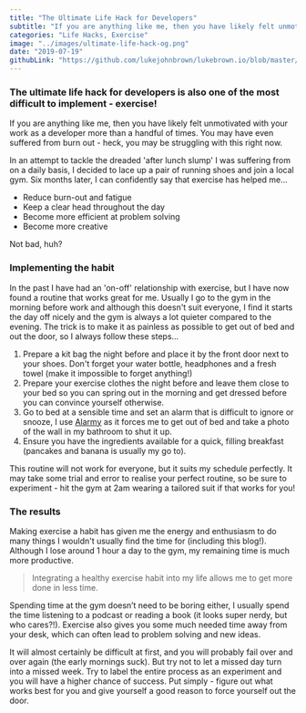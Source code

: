 ```yaml
---
title: "The Ultimate Life Hack for Developers"
subtitle: "If you are anything like me, then you have likely felt unmotivated with your work as a developer more than a handful of times. You may have even suffered from burn out..."
categories: "Life Hacks, Exercise"
image: "../images/ultimate-life-hack-og.png"
date: "2019-07-19"
githubLink: "https://github.com/lukejohnbrown/lukebrown.io/blob/master/src/posts/the-ultimate-life-hack-for-developers.mdx"
---
```



### The ultimate life hack for developers is also one of the most difficult to implement - exercise!

If you are anything like me, then you have likely felt unmotivated with your work as a developer more than a handful of times. You may have even suffered from burn out - heck, you may be struggling with this right now.

In an attempt to tackle the dreaded  'after lunch slump' I was suffering from on a daily basis, I decided to lace up a pair of running shoes and join a local gym. Six months later, I can confidently say that exercise has helped me...

- Reduce burn-out and fatigue
- Keep a clear head throughout the day
- Become more efficient at problem solving
- Become more creative

Not bad, huh?

<Spacer />

### Implementing the habit

In the past I have had an 'on-off' relationship with exercise, but I have now found a routine that works great for me. Usually I go to the gym in the morning before work and although this doesn't suit everyone, I find it starts the day off nicely and the gym is always a lot quieter compared to the evening. The trick is to make it as painless as possible to get out of bed and out the door, so I always follow these steps...

1. Prepare a kit bag the night before and place it by the front door next to your shoes. Don't forget your water bottle, headphones and a fresh towel (make it impossible to forget anything!)
2. Prepare your exercise clothes the night before and leave them close to your bed so you can spring out in the morning and get dressed before you can convince yourself otherwise.
3. Go to bed at a sensible time and set an alarm that is difficult to ignore or snooze, I use <a href="https://alar.my/" target="_blank">Alarmy</a> as it forces me to get out of bed and take a photo of the wall in my bathroom to shut it up.
4. Ensure you have the ingredients available for a quick, filling breakfast (pancakes and banana is usually my go to).

This routine will not work for everyone, but it suits my schedule perfectly. It may take some trial and error to realise your perfect routine, so be sure to experiment - hit the gym at 2am wearing a tailored suit if that works for you!

<Spacer />

### The results

Making exercise a habit has given me the energy and enthusiasm to do many things I wouldn't usually find the time for (including this blog!). Although I lose around 1 hour a day to the gym, my remaining time is much more productive.

> Integrating a healthy exercise habit into my life allows me to get more done in less time.

Spending time at the gym doesn’t need to be boring either, I usually spend the time listening to a podcast or reading a book (it looks super nerdy, but who cares?!). Exercise also gives you some much needed time away from your desk, which can often lead to problem solving and new ideas.

It will almost certainly be difficult at first, and you will probably fail over and over again (the early mornings suck). But try not to let a missed day turn into a missed week. Try to label the entire process as an experiment and you will have a higher chance of success. Put simply - figure out what works best for you and give yourself a good reason to force yourself out the door.